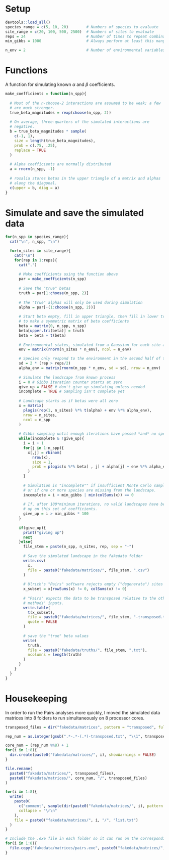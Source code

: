 # Setup

```r
devtools::load_all()
species_range = c(5, 10, 20)        # Numbers of species to evaluate
site_range = c(20, 100, 500, 2500)  # Numbers of sites to evaluate
reps = 24                           # Number of times to repeat combination of sites and species
min_gibbs = 1000                    # Always perform at least this many Gibbs samples

n_env = 2                           # Number of environmental variables in the model
```

# Functions

A function for simulating known $\alpha$ and $\beta$ coefficients.

```r
make_coefficients = function(n_spp){
  
  # Most of the n-choose-2 interactions are assumed to be weak; a few
  # are much stronger.
  true_beta_magnitudes = rexp(choose(n_spp, 2))
  
  # On average, three-quarters of the simulated interactions are
  # negative.
  b = true_beta_magnitudes * sample(
    c(-1, 1), 
    size = length(true_beta_magnitudes), 
    prob = c(.75, .25),
    replace = TRUE
  )
  
  # Alpha coefficients are normally distributed
  a = rnorm(n_spp, -1)
  
  # rosalia stores betas in the upper triangle of a matrix and alphas
  # along the diagonal.
  c(upper = b, diag = a)
}
```

# Simulate and save the simulated data

```r
for(n_spp in species_range){
  cat("\n", n_spp, "\n")

  for(n_sites in site_range){
    cat("\n")
    for(rep in 1:reps){
      cat(".")
      
      # Make coefficients using the function above
      par = make_coefficients(n_spp)
      
      # Save the "true" betas
      truth = par[1:choose(n_spp, 2)]
      
      # The "true" alphas will only be used during simulation
      alpha = par[-(1:choose(n_spp, 2))]
      
      # Start beta empty, fill in upper triangle, then fill in lower tri with its transpose
      # to make a symmetric matrix of beta coefficients
      beta = matrix(0, n_spp, n_spp)
      beta[upper.tri(beta)] = truth
      beta = beta + t(beta)
      
      # Environmental states, simulated from a Gaussian for each site and variable
      env = matrix(rnorm(n_sites * n_env), ncol = n_env)

      # Species only respond to the environment in the second half of the simulations
      sd = 2 * (rep > reps/2)
      alpha_env = matrix(rnorm(n_spp * n_env, sd = sd), nrow = n_env)
      
      # Simulate the landscape from known process
      i = 0 # Gibbs iteration counter starts at zero
      give_up = FALSE # don't give up simulating unless needed
      incomplete = TRUE # Sampling isn't complete yet
      
      # Landscape starts as if betas were all zero
      x = matrix(
        plogis(rep(1, n_sites) %*% t(alpha) + env %*% alpha_env), 
        nrow = n_sites, 
        ncol = n_spp
      )
      
      # Gibbs sampling until enough iterations have passed *and* no species are totally absent
      while(incomplete & !give_up){
        i = i + 1
        for(j in 1:n_spp){
          x[,j] = rbinom(
            nrow(x),
            size = 1,
            prob = plogis(x %*% beta[ , j] + alpha[j] + env %*% alpha_env[,j])
          )
        }
        
        # Simulation is "incomplete"" if insufficient Monte Carlo samples have been collected
        # or if one or more species are missing from the landscape.
        incomplete = i < min_gibbs | min(colSums(x)) == 0
        
        # If, after 100*minimum iterations, no valid landscapes have been produced, give
        # up on this set of coefficients.
        give_up = i > min_gibbs * 100 
      }
      
      if(give_up){
        print("giving up")
        next
      }else{
        file_stem = paste(n_spp, n_sites, rep, sep = "-")
        
        # Save the simulated landscape in the fakedata folder
        write.csv(
          x, 
          file = paste0("fakedata/matrices/", file_stem, ".csv")
        )
        
        # Ulrich's "Pairs" software rejects empty ("degenerate") sites
        x_subset = x[rowSums(x) != 0, colSums(x) != 0]
        
        # "Pairs" expects the data to be transposed relative to the other three
        # methods' inputs.
        write.table(
          t(x_subset), 
          file = paste0("fakedata/matrices/", file_stem, "-transposed.txt"), 
          quote = FALSE
        )
        
        # save the "true" beta values
        write(
          truth, 
          file = paste0("fakedata/truths/", file_stem, ".txt"), 
          ncolumns = length(truth)
        )
      }
    }
  }
}
```

# Housekeeping

In order to run the Pairs analyses more quickly, I moved the simulated data matrices
into 8 folders to run simultaneously on 8 processor cores.

```r
transposed_files = dir("fakedata/matrices", pattern = "transposed", full.names = FALSE)

rep_num = as.integer(gsub(".*-.*-(.*)-transposed.txt", "\\1", transposed_files))

core_num = (rep_num %%8) + 1
for(i in 1:8){
  dir.create(paste0("fakedata/matrices/", i), showWarnings = FALSE)
}

file.rename(
  paste0("fakedata/matrices/", transposed_files), 
  paste0("fakedata/matrices/", core_num, "/", transposed_files)
)

for(i in 1:8){
  write(
    paste0(
      c("comment", sample(dir(paste0("fakedata/matrices/", i), pattern = "transposed"))), 
      collapse = "\r\n"
    ), 
    file = paste0("fakedata/matrices/", i, "/", "list.txt")
  )
}

# Include the .exe file in each folder so it can run on the corresponding files
for(i in 1:8){
  file.copy("fakedata/matrices/pairs.exe", paste0("fakedata/matrices/", i, "/", "pairs.exe"))
}
```

